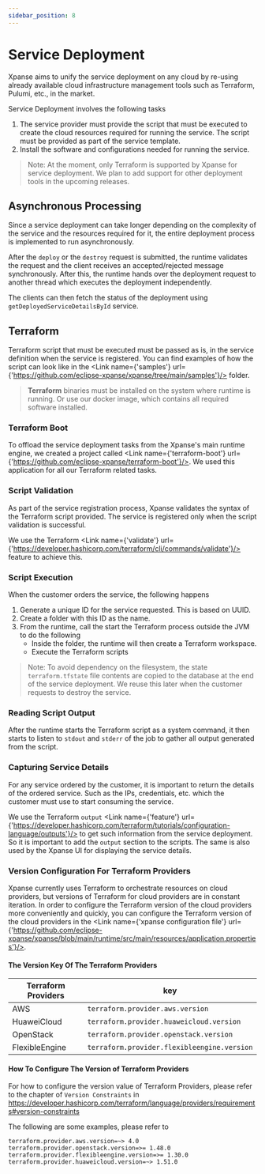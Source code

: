 ```yaml
---
sidebar_position: 8
---
```



# Service Deployment

Xpanse aims to unify the service deployment on any cloud by re-using already available cloud infrastructure management tools such
as Terraform, Pulumi, etc., in the market.

Service Deployment involves the following tasks

1. The service provider must provide the script that must be executed to create the cloud resources
   required for running the service. The script must be provided as part of the service template.
2. Install the software and configurations needed for running the service.

> Note: At the moment, only Terraform is supported by Xpanse for service deployment. We plan to add support for other
> deployment tools in the upcoming releases.

## Asynchronous Processing

Since a service deployment can take longer depending on the complexity of the service and the resources required for it,
the entire deployment process is implemented to run asynchronously.

After the `deploy` or the `destroy` request is submitted, the runtime validates the request and the client receives an
accepted/rejected message synchronously. After this, the runtime hands over the deployment request to another thread which executes the deployment independently.

The clients can then fetch the status of the deployment using `getDeployedServiceDetailsById` service.

## Terraform

Terraform script that must be executed must be passed as is, in the service definition when the service is registered.
You can find examples of how the script can look like in
the <Link name={'samples'} url={'https://github.com/eclipse-xpanse/xpanse/tree/main/samples'}/> folder.

> **Terraform** binaries must be installed on the system where runtime is running. Or use our docker image, which
> contains all required software installed.

### Terraform Boot

To offload the service deployment tasks from the Xpanse's main runtime engine, we created a project called <Link name={'terraform-boot'} url={'https://github.com/eclipse-xpanse/terraform-boot'}/>.
We used this application for all our Terraform related tasks.

### Script Validation

As part of the service registration process, Xpanse validates the syntax of the Terraform script provided. The service
is registered only when the script validation is successful.

We use the Terraform <Link name={'validate'} url={'https://developer.hashicorp.com/terraform/cli/commands/validate'}/> feature to achieve
this.

### Script Execution

When the customer orders the service, the following happens

1. Generate a unique ID for the service requested. This is based on UUID.
2. Create a folder with this ID as the name.
3. From the runtime, call the start the Terraform process outside the JVM to do the following
    - Inside the folder, the runtime will then create a Terraform workspace.
    - Execute the Terraform scripts

> Note: To avoid dependency on the filesystem, the state `terraform.tfstate` file contents are copied to the database at
> the end of the service deployment. We reuse this later when the customer requests to destroy the service.

### Reading Script Output

After the runtime starts the Terraform script as a system command, it then starts to listen to `stdout` and `stderr` of
the job to gather all output generated from the script.

### Capturing Service Details

For any service ordered by the customer, it is important to return the details of the ordered service. Such as the IPs,
credentials, etc. which the customer must use to start consuming the service.

We use the
Terraform `output` <Link name={'feature'} url={'https://developer.hashicorp.com/terraform/tutorials/configuration-language/outputs'}/> to get
such information from the service deployment. So it is important to add the `output` section to the scripts. The same
is also used by the Xpanse UI for displaying the service details.

### Version Configuration For Terraform Providers

Xpanse currently uses Terraform to orchestrate resources on cloud providers, but versions of
Terraform for cloud providers are in constant iteration. In order to configure the Terraform version
of the cloud providers more conveniently and quickly, you can configure the Terraform version of the
cloud providers in
the <Link name={'xpanse configuration file'} url={'https://github.com/eclipse-xpanse/xpanse/blob/main/runtime/src/main/resources/application.properties'}/>.

#### The Version Key Of The Terraform Providers

| Terraform Providers | key                                         |
| ------------------- | ------------------------------------------- |
| AWS                 | `terraform.provider.aws.version`            |
| HuaweiCloud         | `terraform.provider.huaweicloud.version`    |
| OpenStack           | `terraform.provider.openstack.version`      |
| FlexibleEngine      | `terraform.provider.flexibleengine.version` |

#### How To Configure The Version of Terraform Providers

For how to configure the version value of Terraform Providers, please refer to the chapter of
`Version Constraints` in https://developer.hashicorp.com/terraform/language/providers/requirements#version-constraints

The following are some examples, please refer to

```properties
terraform.provider.aws.version=~> 4.0
terraform.provider.openstack.version=>= 1.48.0
terraform.provider.flexibleengine.version=>= 1.30.0
terraform.provider.huaweicloud.version=~> 1.51.0
```
